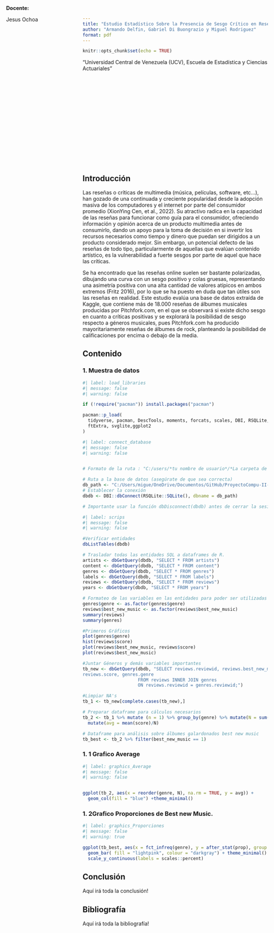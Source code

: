 ```yaml
---
title: "Estudio Estadístico Sobre la Presencia de Sesgo Crítico en Reseñas Musicales de Pitchfork.com"
author: "Armando Delfin, Gabriel Di Buongrazio y Miguel Rodriguez"
format: pdf
---
```


```r

knitr::opts_chunk$set(echo = TRUE)
```

"Universidad Central de Venezuela (UCV), Escuela de Estadística y Ciencias Actuariales"

\

\

\

\

\

\

\

\

::: {style="text-align: left; position: absolute; top: 20px; left: 20px;"}
**Docente:**

Jesus Ochoa
:::

## Introducción

Las reseñas o críticas de multimedia (música, películas, software, etc...), han gozado de una continuada y creciente popularidad desde la adopción masiva de los computadores y el internet por parte del consumidor promedio (XionYing Cen, et al., 2022). Su atractivo radica en la capacidad de las reseñas para funcionar como guía para el consumidor, ofreciendo información y opinión acerca de un producto multimedia antes de consumirlo, dando un apoyo para la toma de decisión en si invertir los recursos necesarios como tiempo y dinero que puedan ser dirigidos a un producto considerado mejor. Sin embargo, un potencial defecto de las reseñas de todo tipo, particularmente de aquellas que evalúan contenido artístico, es la vulnerabilidad a fuerte sesgos por parte de aquel que hace las críticas.

Se ha encontrado que las reseñas online suelen ser bastante polarizadas, dibujando una curva con un sesgo positivo y colas gruesas, representando una asimetría positiva con una alta cantidad de valores atípicos en ambos extremos (Fritz 2016), por lo que se ha puesto en duda que tan útiles son las reseñas en realidad. Este estudio evalúa una base de datos extraída de Kaggle, que contiene más de 18.000 reseñas de álbumes musicales producidas por Pitchfork.com, en el que se observará si existe dicho sesgo en cuanto a críticas positivas y se explorará la posibilidad de sesgo respecto a géneros musicales, pues Pitchfork.com ha producido mayoritariamente reseñas de álbumes de rock, planteando la posibilidad de calificaciones por encima o debajo de la media.

## Contenido

### 1. Muestra de datos

```r
#| label: load_libraries
#| message: false
#| warning: false

if (!require("pacman")) install.packages("pacman")

pacman::p_load(
  tidyverse, pacman, DescTools, moments, forcats, scales, DBI, RSQLite, dbplyr, odbc, flextable,
  ftExtra, svglite,ggplot2
)
```

```r
#| label: connect_database
#| message: false
#| warning: false


# Formato de la ruta : "C:/users/*tu nombre de usuario*/*La carpeta de la db*/*nombre de la db*

# Ruta a la base de datos (asegúrate de que sea correcta)
db_path <- "C:/Users/migue/OneDrive/Documentos/GitHub/ProyectoCompu-II-GR6/database.sqlite"
# Establecer la conexión
dbdb <- DBI::dbConnect(RSQLite::SQLite(), dbname = db_path)

# Importante usar la función dbDisconnect(dbdb) antes de cerrar la sesión de R.

```

```r
#| label: scrips
#| message: false
#| warning: false

#Verificar entidades
dbListTables(dbdb)

# Trasladar todas las entidades SQL a dataframes de R.
artists <- dbGetQuery(dbdb, "SELECT * FROM artists")
content <- dbGetQuery(dbdb, "SELECT * FROM content")
genres <- dbGetQuery(dbdb, "SELECT * FROM genres")
labels <- dbGetQuery(dbdb, "SELECT * FROM labels")
reviews <- dbGetQuery(dbdb, "SELECT * FROM reviews")
years <- dbGetQuery(dbdb, "SELECT * FROM years")

# Formateo de las variables en las entidades para poder ser utilizadas
genres$genre <- as.factor(genres$genre)
reviews$best_new_music <- as.factor(reviews$best_new_music)
summary(reviews)
summary(genres)

#Primeros Gráficos
plot(genres$genre)
hist(reviews$score)
plot(reviews$best_new_music, reviews$score)
plot(reviews$best_new_music)

#Juntar Géneros y demás variables importantes
tb_new <- dbGetQuery(dbdb, "SELECT reviews.reviewid, reviews.best_new_music,
reviews.score, genres.genre
                     FROM reviews INNER JOIN genres
                     ON reviews.reviewid = genres.reviewid;")

#Limpiar NA's
tb_1 <- tb_new[complete.cases(tb_new),]

# Preparar dataframe para cálculos necesarios
tb_2 <- tb_1 %>% mutate (n = 1) %>% group_by(genre) %>% mutate(N = sum(n)) %>%
  mutate(avg = mean(score)/N)

# Dataframe para análisis sobre álbumes galardonados best new music
tb_best <- tb_2 %>% filter(best_new_music == 1)
```

### 1. 1 Grafico Average

```r
#| label: graphics_Average
#| message: false
#| warning: false


ggplot(tb_2, aes(x = reorder(genre, N), na.rm = TRUE, y = avg)) +
  geom_col(fill = "blue") +theme_minimal()
```

### 1. 2Grafico Proporciones de Best new Music.

```r
#| label: graphics_Proporciones
#| message: false
#| warning: true

ggplot(tb_best, aes(x = fct_infreq(genre), y = after_stat(prop), group = 1)) +
  geom_bar( fill = "lightpink", colour = "darkgray") + theme_minimal() +
  scale_y_continuous(labels = scales::percent)

```

## Conclusión

Aquí irá toda la conclusión!

## Bibliografía

Aquí irá toda la bibliografía!
